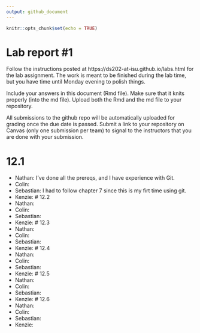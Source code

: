 ```yaml
---
output: github_document
---
```


<!-- README.md is generated from README.Rmd. Please edit the README.Rmd file -->


```r
knitr::opts_chunk$set(echo = TRUE)
```

# Lab report #1

Follow the instructions posted at https://ds202-at-isu.github.io/labs.html for the lab assignment. The work is meant to be finished during the lab time, but you have time until Monday evening to polish things.

Include your answers in this document (Rmd file). Make sure that it knits properly (into the md file). Upload both the Rmd and the md file to your repository.  

All submissions to the github repo will be automatically uploaded for grading once the due date is passed.
Submit a link to your repository on Canvas (only one submission per team) to signal to the instructors that you are done with your submission.

# 12.1 
- Nathan: I've done all the prereqs, and I have experience with Git.
- Colin: 
- Sebastian: I had to follow chapter 7 since this is my firt time using git.
- Kenzie: 
# 12.2
- Nathan: 
- Colin: 
- Sebastian: 
- Kenzie: 
# 12.3
- Nathan: 
- Colin: 
- Sebastian: 
- Kenzie: 
# 12.4
- Nathan: 
- Colin: 
- Sebastian: 
- Kenzie: 
# 12.5
- Nathan: 
- Colin: 
- Sebastian: 
- Kenzie: 
# 12.6
- Nathan: 
- Colin: 
- Sebastian: 
- Kenzie: 
